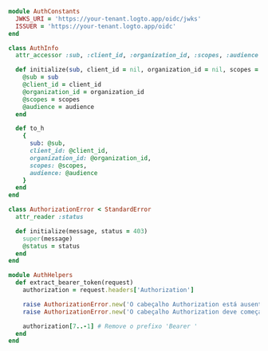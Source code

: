```ruby title="auth_constants.rb"
module AuthConstants
  JWKS_URI = 'https://your-tenant.logto.app/oidc/jwks'
  ISSUER = 'https://your-tenant.logto.app/oidc'
end
```

```ruby title="auth_info.rb"
class AuthInfo
  attr_accessor :sub, :client_id, :organization_id, :scopes, :audience

  def initialize(sub, client_id = nil, organization_id = nil, scopes = [], audience = [])
    @sub = sub
    @client_id = client_id
    @organization_id = organization_id
    @scopes = scopes
    @audience = audience
  end

  def to_h
    {
      sub: @sub,
      client_id: @client_id,
      organization_id: @organization_id,
      scopes: @scopes,
      audience: @audience
    }
  end
end
```

```ruby title="authorization_error.rb"
class AuthorizationError < StandardError
  attr_reader :status

  def initialize(message, status = 403)
    super(message)
    @status = status
  end
end
```

```ruby title="auth_helpers.rb"
module AuthHelpers
  def extract_bearer_token(request)
    authorization = request.headers['Authorization']

    raise AuthorizationError.new('O cabeçalho Authorization está ausente (Authorization header is missing)', 401) unless authorization
    raise AuthorizationError.new('O cabeçalho Authorization deve começar com "Bearer " (Authorization header must start with "Bearer ")', 401) unless authorization.start_with?('Bearer ')

    authorization[7..-1] # Remove o prefixo 'Bearer '
  end
end
```
